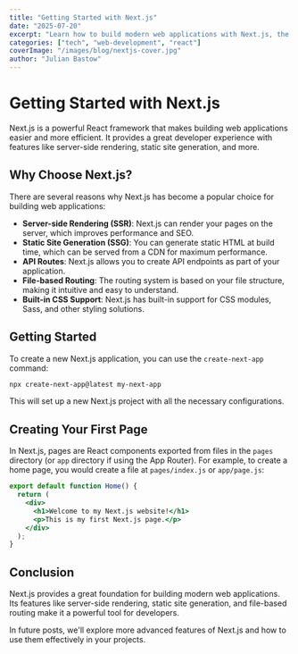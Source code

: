 ```yaml
---
title: "Getting Started with Next.js"
date: "2025-07-20"
excerpt: "Learn how to build modern web applications with Next.js, the React framework for production."
categories: ["tech", "web-development", "react"]
coverImage: "/images/blog/nextjs-cover.jpg"
author: "Julian Bastow"
---
```


# Getting Started with Next.js

Next.js is a powerful React framework that makes building web applications easier and more efficient. It provides a great developer experience with features like server-side rendering, static site generation, and more.

## Why Choose Next.js?

There are several reasons why Next.js has become a popular choice for building web applications:

- **Server-side Rendering (SSR)**: Next.js can render your pages on the server, which improves performance and SEO.
- **Static Site Generation (SSG)**: You can generate static HTML at build time, which can be served from a CDN for maximum performance.
- **API Routes**: Next.js allows you to create API endpoints as part of your application.
- **File-based Routing**: The routing system is based on your file structure, making it intuitive and easy to understand.
- **Built-in CSS Support**: Next.js has built-in support for CSS modules, Sass, and other styling solutions.

## Getting Started

To create a new Next.js application, you can use the `create-next-app` command:

```bash
npx create-next-app@latest my-next-app
```

This will set up a new Next.js project with all the necessary configurations.

## Creating Your First Page

In Next.js, pages are React components exported from files in the `pages` directory (or `app` directory if using the App Router). For example, to create a home page, you would create a file at `pages/index.js` or `app/page.js`:

```jsx
export default function Home() {
  return (
    <div>
      <h1>Welcome to my Next.js website!</h1>
      <p>This is my first Next.js page.</p>
    </div>
  );
}
```

## Conclusion

Next.js provides a great foundation for building modern web applications. Its features like server-side rendering, static site generation, and file-based routing make it a powerful tool for developers.

In future posts, we'll explore more advanced features of Next.js and how to use them effectively in your projects.